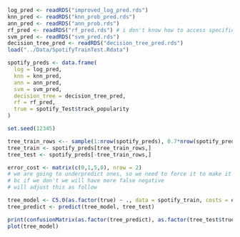 ```r
log_pred <- readRDS("improved_log_pred.rds")
knn_pred <- readRDS("knn_prob_pred.rds")
ann_pred <- readRDS("ann_prob.rds")
rf_pred <- readRDS("rf_pred.rds") # i don't know how to access specific tree
svm_pred <- readRDS("svm_pred.rds")
decision_tree_pred <- readRDS("decision_tree_pred.rds")
load("../Data/SpotifyTrainTest.Rdata")
```


```r
spotify_preds <- data.frame(
  log = log_pred,
  knn = knn_pred,
  ann = ann_pred,
  svm = svm_pred,
  decision_tree = decision_tree_pred,
  rf = rf_pred,
  true = spotify_Test$track_popularity
)

```

```r
set.seed(12345)

tree_train_rows <-- sample(1:nrow(spotify_preds), 0.7*nrow(spotify_preds))
tree_train <- spotify_preds[tree_train_rows,]
tree_test <- spotify_preds[-tree_train_rows,]

error_cost <- matrix(c(0,1,5,0), nrow = 2)
# we are going to underpredict ones, so we need to force it to make it make more ones 
# bc if we don't we will have more false negative
# will adjust this as follow

tree_model <- C5.0(as.factor(true) ~ ., data = spotify_train, costs = error_cost)
tree_predict <- predict(tree_model, tree_test)

print(confusionMatrix(as.factor(tree_predict), as.factor(tree_test$true), positive = "1"))
plot(tree_model)
```

